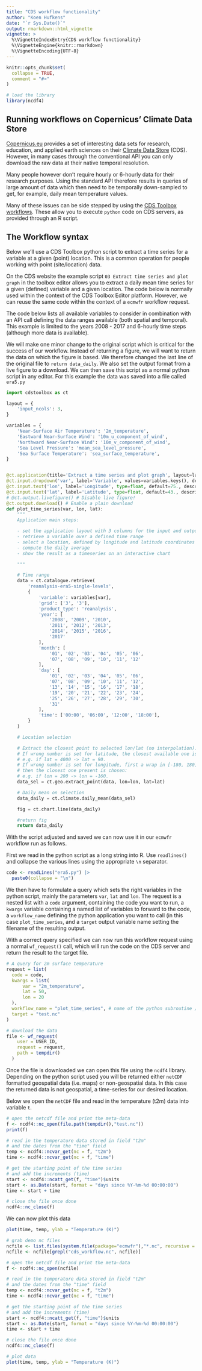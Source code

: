 ```yaml
---
title: "CDS workflow functionality"
author: "Koen Hufkens"
date: "`r Sys.Date()`"
output: rmarkdown::html_vignette
vignette: >
  %\VignetteIndexEntry{CDS workflow functionality}
  %\VignetteEngine{knitr::rmarkdown}
  %\VignetteEncoding{UTF-8}
---
```


```r
knitr::opts_chunk$set(
  collapse = TRUE,
  comment = "#>"
)

# load the library
library(ncdf4)
```

## Running workflows on Copernicus' Climate Data Store

[Copernicus.eu](https://www.copernicus.eu/en) provides a set of interesting data sets for research, education, and applied earth sciences on their [Climate Data Store](https://cds.climate.copernicus.eu) (CDS). However, in many cases through the conventional API you can only download the raw data at their native temporal resolution.

Many people however don't require hourly or 6-hourly data for their research purposes. Using the standard API therefore results in queries of large amount of data which then need to be temporally down-sampled to get, for example, daily mean temperature values.

Many of these issues can be side stepped by using the [CDS Toolbox workflows](https://cds.climate.copernicus.eu/toolbox/doc/api.html). These allow you to execute `python` code on CDS servers, as provided through an R script.

## The Workflow syntax

Below we'll use a CDS Toolbox python script to extract a time series for a variable at a given (point) location. This is a common operation for people working with point (site/location) data.

On the CDS website the example script `03 Extract time series and plot graph` in the toolbox editor allows you to extract a daily mean time series for a given (defined) variable and a given location. The code below is normally used within the context of the CDS Toolbox Editor platform. However, we can reuse the same code within the context of a `ecmwfr` workflow request.

The code below lists all available variables to consider in combination with an API call defining the data ranges available (both spatial and temporal). This example is limited to the years 2008 - 2017 and 6-hourly time steps (although more data is available).

We will make one minor change to the original script which is critical for the success of our workflow. Instead of returning a figure, we will want to return the data on which the figure is based. We therefore changed the last line of the original file to `return data_daily`. We also set the output format from a live figure to a download. We can then save this script as a normal python script in any editor. For this example the data was saved into a file called `era5.py`

``` python
import cdstoolbox as ct

layout = {
    'input_ncols': 3,
}

variables = {
    'Near-Surface Air Temperature': '2m_temperature',
    'Eastward Near-Surface Wind': '10m_u_component_of_wind',
    'Northward Near-Surface Wind': '10m_v_component_of_wind',
    'Sea Level Pressure': 'mean_sea_level_pressure',
    'Sea Surface Temperature': 'sea_surface_temperature',
}


@ct.application(title='Extract a time series and plot graph', layout=layout)
@ct.input.dropdown('var', label='Variable', values=variables.keys(), description='Sample variables')
@ct.input.text('lon', label='Longitude', type=float, default=75., description='Decimal degrees')
@ct.input.text('lat', label='Latitude', type=float, default=43., description='Decimal degrees')
# @ct.output.livefigure() # Disable live figure!
@ct.output.download() # Enable a plain download
def plot_time_series(var, lon, lat):
    """
    Application main steps:

    - set the application layout with 3 columns for the input and output at the bottom
    - retrieve a variable over a defined time range
    - select a location, defined by longitude and latitude coordinates
    - compute the daily average
    - show the result as a timeseries on an interactive chart

    """

    # Time range
    data = ct.catalogue.retrieve(
        'reanalysis-era5-single-levels',
        {
            'variable': variables[var],
            'grid': ['3', '3'],
            'product_type': 'reanalysis',
            'year': [
                '2008', '2009', '2010',
                '2011', '2012', '2013',
                '2014', '2015', '2016',
                '2017'
            ],
            'month': [
                '01', '02', '03', '04', '05', '06',
                '07', '08', '09', '10', '11', '12'
            ],
            'day': [
                '01', '02', '03', '04', '05', '06',
                '07', '08', '09', '10', '11', '12',
                '13', '14', '15', '16', '17', '18',
                '19', '20', '21', '22', '23', '24',
                '25', '26', '27', '28', '29', '30',
                '31'
            ],
            'time': ['00:00', '06:00', '12:00', '18:00'],
        }
    )

    # Location selection

    # Extract the closest point to selected lon/lat (no interpolation).
    # If wrong number is set for latitude, the closest available one is chosen:
    # e.g. if lat = 4000 -> lat = 90.
    # If wrong number is set for longitude, first a wrap in [-180, 180] is made,
    # then the closest one present is chosen:
    # e.g. if lon = 200 -> lon = -160.
    data_sel = ct.geo.extract_point(data, lon=lon, lat=lat)

    # Daily mean on selection
    data_daily = ct.climate.daily_mean(data_sel)

    fig = ct.chart.line(data_daily)

    #return fig
    return data_daily
```

With the script adjusted and saved we can now use it in our `ecmwfr` workflow run as follows.

First we read in the python script as a long string into R. Use `readlines()` and collapse the various lines using the appropriate `\n` separator.

``` r
code <- readLines("era5.py") |>
  paste0(collapse = "\n")
```

We then have to formulate a query which sets the right variables in the python script, mainly the parameters `var`, `lat` and `lon`. The request is a nested list with a `code` argument, containing the code you want to run, a `kwargs` variable containing a named list of variables to forward to the code, a `workflow_name` defining the python application you want to call (in this case `plot_time_series`, and a `target` output variable name setting the filename of the resulting output.

With a correct query specified we can now run this workflow request using a normal `wf_request()` call, which will run the code on the CDS server and return the result to the target file.

``` r
# A query for 2m surface temperature
request = list(
  code = code,
  kwargs = list(
      var = "2m_temperature",
      lat = 50,
      lon = 20
  ),
  workflow_name = "plot_time_series", # name of the python subroutine / app
  target = "test.nc"
)

# download the data
file <- wf_request(
    user = USER_ID,
    request = request,
    path = tempdir()
  )
```

Once the file is downloaded we can open this file using the `ncdf4` library. Depending on the python script used you will be returned either `netCDF` formatted geospatial data (i.e. maps) or non-geospatial data. In this case the returned data is not geospatial, a time-series for our desired location.

Below we open the `netCDF` file and read in the temperature (t2m) data into variable `t`.

``` r
# open the netcdf file and print the meta-data
f <- ncdf4::nc_open(file.path(tempdir(),"test.nc"))
print(f)

# read in the temperature data stored in field "t2m"
# and the dates from the "time" field
temp <- ncdf4::ncvar_get(nc = f, "t2m")
time <- ncdf4::ncvar_get(nc = f, "time")

# get the starting point of the time series
# and add the increments (time)
start <- ncdf4::ncatt_get(f, "time")$units
start <- as.Date(start, format = "days since %Y-%m-%d 00:00:00")
time <- start + time

# close the file once done
ncdf4::nc_close(f)
```

We can now plot this data

``` r
plot(time, temp, ylab = "Temperature (K)")
```

```r

# grab demo nc files
ncfile <- list.files(system.file(package="ecmwfr"),"*.nc", recursive = TRUE, full.names = TRUE)
ncfile <- ncfile[grepl("cds_workflow.nc", ncfile)]

# open the netcdf file and print the meta-data
f <- ncdf4::nc_open(ncfile)

# read in the temperature data stored in field "t2m"
# and the dates from the "time" field
temp <- ncdf4::ncvar_get(nc = f, "t2m")
time <- ncdf4::ncvar_get(nc = f, "time")

# get the starting point of the time series
# and add the increments (time)
start <- ncdf4::ncatt_get(f, "time")$units
start <- as.Date(start, format = "days since %Y-%m-%d 00:00:00")
time <- start + time

# close the file once done
ncdf4::nc_close(f)

# plot data
plot(time, temp, ylab = "Temperature (K)")
```
